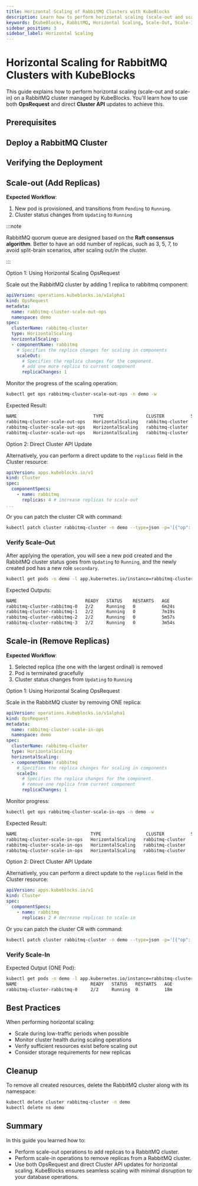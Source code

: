 ```yaml
---
title: Horizontal Scaling of RabbitMQ Clusters with KubeBlocks
description: Learn how to perform horizontal scaling (scale-out and scale-in) on a RabbitMQ cluster managed by KubeBlocks using OpsRequest and direct Cluster API updates.
keywords: [KubeBlocks, RabbitMQ, Horizontal Scaling, Scale-Out, Scale-In, Kubernetes]
sidebar_position: 3
sidebar_label: Horizontal Scaling
---
```





# Horizontal Scaling for RabbitMQ Clusters with KubeBlocks

This guide explains how to perform horizontal scaling (scale-out and scale-in) on a RabbitMQ cluster managed by KubeBlocks. You'll learn how to use both **OpsRequest** and direct **Cluster API** updates to achieve this.

## Prerequisites


<Prerequisites />

## Deploy a RabbitMQ  Cluster


<CreateCluster />

## Verifying the Deployment


<VerifyCluster />


## Scale-out (Add Replicas)

**Expected Workflow**:

1. New pod is provisioned, and transitions from `Pending` to `Running`.
2. Cluster status changes from `Updating` to `Running`

:::note

RabbitMQ quorum queue are designed based on the **Raft consensus algorithm**.
Better to have an odd number of replicas, such as 3, 5, 7, to avoid split-brain scenarios, after scaling out/in the cluster.

:::


<Tabs>

  <TabItem value="opsRequest" label="OpsRequest API" default>

  Option 1: Using Horizontal Scaling OpsRequest

  Scale out the RabbitMQ cluster by adding 1 replica to rabbitmq component:

  ```yaml
  apiVersion: operations.kubeblocks.io/v1alpha1
  kind: OpsRequest
  metadata:
    name: rabbitmq-cluster-scale-out-ops
    namespace: demo
  spec:
    clusterName: rabbitmq-cluster
    type: HorizontalScaling
    horizontalScaling:
    - componentName: rabbitmq
      # Specifies the replica changes for scaling in components
      scaleOut:
        # Specifies the replica changes for the component.
        # add one more replica to current component
        replicaChanges: 1
  ```

  Monitor the progress of the scaling operation:

  ```bash
  kubectl get ops rabbitmq-cluster-scale-out-ops -n demo -w
  ```

  Expected Result:
  ```bash
  NAME                             TYPE                CLUSTER          STATUS    PROGRESS   AGE
  rabbitmq-cluster-scale-out-ops   HorizontalScaling   rabbitmq-cluster   Running   0/1        9s
  rabbitmq-cluster-scale-out-ops   HorizontalScaling   rabbitmq-cluster   Running   1/1        16s
  rabbitmq-cluster-scale-out-ops   HorizontalScaling   rabbitmq-cluster   Succeed   1/1        16s
  ```
  </TabItem>

  <TabItem value="ClusterAPI" label="Cluster API">

  Option 2: Direct Cluster API Update

  Alternatively, you can perform a direct update to the `replicas` field in the Cluster resource:

  ```yaml
  apiVersion: apps.kubeblocks.io/v1
  kind: Cluster
  spec:
    componentSpecs:
      - name: rabbitmq
        replicas: 4 # increase replicas to scale-out
  ...
  ```

  Or you can patch the cluster CR with command:

  ```bash
  kubectl patch cluster rabbitmq-cluster -n demo --type=json -p='[{"op": "replace", "path": "/spec/componentSpecs/0/replicas", "value": 4}]'
  ```
  </TabItem>
</Tabs>

### Verify Scale-Out

After applying the operation, you will see a new pod created and the RabbitMQ cluster status goes from `Updating` to `Running`, and the newly created pod has a new role `secondary`.

```bash
kubectl get pods -n demo -l app.kubernetes.io/instance=rabbitmq-cluster
```

Expected Outputs:
```bash
NAME                          READY   STATUS    RESTARTS   AGE
rabbitmq-cluster-rabbitmq-0   2/2     Running   0          6m24s
rabbitmq-cluster-rabbitmq-1   2/2     Running   0          7m19s
rabbitmq-cluster-rabbitmq-2   2/2     Running   0          5m57s
rabbitmq-cluster-rabbitmq-3   2/2     Running   0          3m54s
```

## Scale-in (Remove Replicas)

**Expected Workflow**:

1. Selected replica (the one with the largest ordinal) is removed
3. Pod is terminated gracefully
4. Cluster status changes from `Updating` to `Running`

<Tabs>

  <TabItem value="opsRequest" label="OpsRequest API" default>

  Option 1: Using Horizontal Scaling OpsRequest

  Scale in the RabbitMQ cluster by removing ONE replica:

  ```yaml
  apiVersion: operations.kubeblocks.io/v1alpha1
  kind: OpsRequest
  metadata:
    name: rabbitmq-cluster-scale-in-ops
    namespace: demo
  spec:
    clusterName: rabbitmq-cluster
    type: HorizontalScaling
    horizontalScaling:
    - componentName: rabbitmq
      # Specifies the replica changes for scaling in components
      scaleIn:
        # Specifies the replica changes for the component.
        # remove one replica from current component
        replicaChanges: 1
  ```

  Monitor progress:
  ```bash
  kubectl get ops rabbitmq-cluster-scale-in-ops -n demo -w
  ```

  Expected Result:
  ```bash
  NAME                            TYPE                 CLUSTER          STATUS    PROGRESS   AGE
  rabbitmq-cluster-scale-in-ops   HorizontalScaling   rabbitmq-cluster   Running   0/1        8s
  rabbitmq-cluster-scale-in-ops   HorizontalScaling   rabbitmq-cluster   Running   1/1        24s
  rabbitmq-cluster-scale-in-ops   HorizontalScaling   rabbitmq-cluster   Succeed   1/1        24s
  ```
  </TabItem>

  <TabItem value="ClusterAPI" label="Cluster API">

  Option 2: Direct Cluster API Update

  Alternatively, you can perform a direct update to the `replicas` field in the Cluster resource:

  ```yaml
  apiVersion: apps.kubeblocks.io/v1
  kind: Cluster
  spec:
    componentSpecs:
      - name: rabbitmq
        replicas: 2 # decrease replicas to scale-in
  ```

  Or you can patch the cluster CR with command:

  ```bash
  kubectl patch cluster rabbitmq-cluster -n demo --type=json -p='[{"op": "replace", "path": "/spec/componentSpecs/0/replicas", "value": 2}]'
  ```
  </TabItem>

</Tabs>

### Verify Scale-In

Expected Output (ONE Pod):
```bash
kubectl get pods -n demo -l app.kubernetes.io/instance=rabbitmq-cluster
NAME                            READY   STATUS   RESTARTS   AGE
rabbitmq-cluster-rabbitmq-0     2/2     Running  0          18m
```

## Best Practices

When performing horizontal scaling:
- Scale during low-traffic periods when possible
- Monitor cluster health during scaling operations
- Verify sufficient resources exist before scaling out
- Consider storage requirements for new replicas

## Cleanup
To remove all created resources, delete the RabbitMQ cluster along with its namespace:
```bash
kubectl delete cluster rabbitmq-cluster -n demo
kubectl delete ns demo
```

## Summary
In this guide you learned how to:
- Perform scale-out operations to add replicas to a RabbitMQ cluster.
- Perform scale-in operations to remove replicas from a RabbitMQ cluster.
- Use both OpsRequest and direct Cluster API updates for horizontal scaling.
KubeBlocks ensures seamless scaling with minimal disruption to your database operations.
